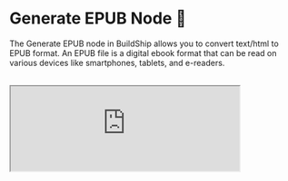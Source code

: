 # Generate EPUB Node 📖


The Generate EPUB node in BuildShip allows you to convert text/html to EPUB format. An EPUB file is a digital ebook
format that can be read on various devices like smartphones, tablets, and e-readers.

<br />
<iframe
  className='aspect-video w-full'
  src='https://www.youtube.com/embed/bqpBWmSH_j0?si=f6NC2T9fQZEkD8qU'
  allow='accelerometer; autoplay; clipboard-write; encrypted-media; gyroscope; picture-in-picture;
    allowfullscreen'
  width='80%'
/>

## Node Inputs

The Generate EPUB node accepts the following inputs:

<br />
<Image src={generateEpubNode} alt='Generate EPUB Node' width={1200} />

- **Title (required)**: The title of the ebook.
- **Author (required)**: The author of the ebook.
- **Publisher (optional)**: The publisher of the ebook.
- **Cover (optional)**: Image url to use for the book cover.
- **Styles (optional)**: You can pass css string to add your own styles. For example: `body{background: #fff}`.
- **Chapters (required)**: An array of objects representing the chapters of the book. See below 👇🏻 for the structure of
  the chapters input.

### Sample chapters input:

**Text only:**

```json
[
  {
    "title": "Chapter 1",
    "data": "Hello world"
  },
  {
    "title": "Chapter 2",
    "data": "Lorem ipsum dolor sit amet, consectetuer adipiscing elit. Aenean commodo ligula eget dolor. Aenean massa."
  }
]
```

**Or with HTML:**

```json
[
  {
    "title": "Chapter 1",
    "data": "<p><img src=\"https://i.pinimg.com/originals/9c/50/2c/9c502ca51a038bf0d3c1262ca6f9ae38.png\" alt=\"Image\"/></p><p>Hello world</p>"
  },
  {
    "title": "Chapter 2",
    "data": "<p>Lorem ipsum dolor sit amet, consectetuer adipiscing elit. Aenean commodo ligula eget dolor. Aenean massa.</p>"
  },
  {
    "title": "Chapter 3",
    "data": "<p>Donec quam felis, ultricies nec, pellentesque eu, pretium quis, sem. Nulla consequat massa quis enim.</p><p>For more information, visit <a href=\"https://www.example.com\">this link</a>.</p><p><img src=\"https://www.example.com/image.jpg\" alt=\"Example Image\"/></p>"
  }
]
```

## Node Output

The Generate EPUB node returns a unique file name for the generated EPUB file.

## Bonus: Uploading to BuildShip Storage

You can use the **Generate Public Download URL** node to upload the generated EPUB file to BuildShip storage and get a
public download URL. This URL can be shared with others to download the EPUB file.

<br />
<Image src={generateEpubUpload} alt='Uploading epub to BuildShip storage' width={360} />

Simply pass the file name returned from the Generate EPUB node to the Generate Public Download URL node to create a
public download link. Then, return the download URL from the Generate Public Download URL node in a return node.
